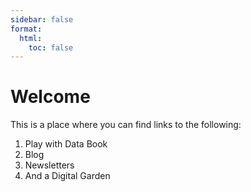 ```yaml
---
sidebar: false
format:
  html:
    toc: false
---
```

# Welcome

This is a place where you can find links to the following:

1. Play with Data Book
2. Blog
3. Newsletters
4. And a Digital Garden